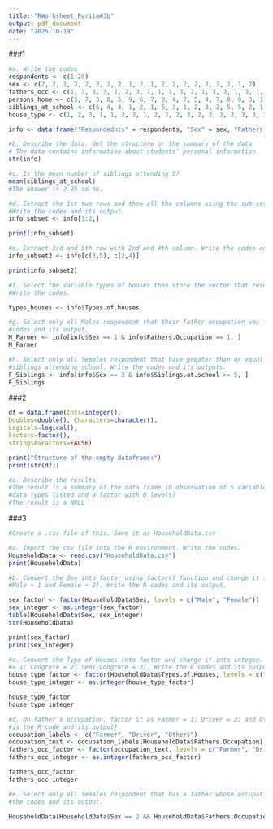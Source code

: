 ```yaml
---
title: "RWorksheet_Parita#3b"
output: pdf_document
date: "2025-10-19"
---
```


###1
```r
#a. Write the codes
respondents <- c(1:20)
sex <- c(2, 2, 1, 2, 2, 2, 2, 2, 1, 2, 1, 2, 2, 2, 2, 2, 2, 2, 1, 2)
fathers_occ <- c(1, 3, 3, 3, 1, 2, 3, 1, 1, 1, 3, 2, 1, 3, 3, 1, 3, 1, 2, 1)
persons_home <- c(5, 7, 3, 8, 5, 9, 6, 7, 8, 4, 7, 5, 4, 7, 8, 8, 3, 11, 7, 6)
siblings_at_school <- c(6, 4, 4, 1, 2, 1, 5, 3, 1, 2, 3, 2, 5, 5, 2, 1, 2, 5, 3, 2)
house_type <- c(1, 2, 3, 1, 1, 3, 3, 1, 2, 3, 2, 3, 2, 2, 3, 3, 3, 3, 3, 2)

info <- data.frame("Respondednts" = respondents, "Sex" = sex, "Fathers Occupation" = fathers_occ, "Persons at home" = persons_home, "Siblings at school" = siblings_at_school, "Types of houses" = house_type)

#b. Describe the data. Get the structure or the summary of the data
# The data contains information about students' personal information
str(info)

#c. Is the mean number of siblings attending 5?
mean(siblings_at_school)
#The answer is 2.95 so no.

#d. Extract the 1st two rows and then all the columns using the sub-setting functions.
#Write the codes and its output.
info_subset <- info[1:2,]

print(info_subset)

#e. Extract 3rd and 5th row with 2nd and 4th column. Write the codes and its result.
info_subset2 <- info[c(3,5), c(2,4)]

print(info_subset2)

#f. Select the variable types of houses then store the vector that results as types_houses.
#Write the codes.

types_houses <- info$Types.of.houses

#g. Select only all Males respondent that their father occupation was farmer. Write the
#codes and its output.
M_Farmer <- info[info$Sex == 1 & info$Fathers.Occupation == 1, ]
M_Farmer

#h. Select only all females respondent that have greater than or equal to 5 number of
#siblings attending school. Write the codes and its outputs.
F_Siblings <- info[info$Sex == 2 & info$Siblings.at.school >= 5, ]
F_Siblings
```

###2
```r
df = data.frame(Ints=integer(),
Doubles=double(), Characters=character(),
Logicals=logical(),
Factors=factor(),
stringsAsFactors=FALSE)

print("Structure of the empty dataframe:")
print(str(df))

#a. Describe the results.
#The result is a summary of the data frame (0 observation of 5 variables, all
#data types listed and a factor with 0 levels)
#The result is a NULL
```

###3
```r
#Create a .csv file of this. Save it as HouseholdData.csv

#a. Import the csv file into the R environment. Write the codes.
HouseholdData <- read.csv("HouseholdData.csv")
print(HouseholdData)

#b. Convert the Sex into factor using factor() function and change it into integer.[Legend:
#Male = 1 and Female = 2]. Write the R codes and its output.

sex_factor <- factor(HouseholdData$Sex, levels = c("Male", "Female"))
sex_integer <- as.integer(sex_factor)
table(HouseholdData$Sex, sex_integer)
str(HouseholdData)

print(sex_factor)
print(sex_integer)

#c. Convert the Type of Houses into factor and change it into integer. [Legend: Wood
#= 1; Congrete = 2; Semi-Congrete = 3]. Write the R codes and its output.
house_type_factor <- factor(HouseholdData$Types.of.Houses, levels = c("Wood", "Congrete", "Semi-Congrete"))
house_type_integer <- as.integer(house_type_factor)

house_type_factor
house_type_integer

#d. On father’s occupation, factor it as Farmer = 1; Driver = 2; and Others = 3. What
#is the R code and its output?
occupation_labels <- c("Farmer", "Driver", "Others")
occupation_text <- occupation_labels[HouseholdData$Fathers.Occupation]
fathers_occ_factor <- factor(occupation_text, levels = c("Farmer", "Driver", "Others"))
fathers_occ_integer <- as.integer(fathers_occ_factor)

fathers_occ_factor
fathers_occ_integer

#e. Select only all females respondent that has a father whose occupation is driver. Write
#the codes and its output.

HouseholdData[HouseholdData$Sex == 2 && HouseholdData$Fathers.Occupation == 2,]
```

